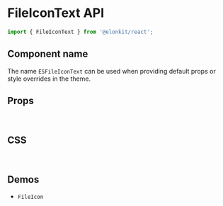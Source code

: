 
<Meta title="Components API/FileIconText" />

# FileIconText API

```js
import { FileIconText } from '@elonkit/react';
```

## Component name

The name `ESFileIconText` can be used when providing default props or style overrides in the theme.

## Props

<InterfaceTable variant="props" name="FileIconTextProps" />

<br />

## CSS

<InterfaceTable variant="css" name="FileIconTextClasses" />

<br />

## Demos

<ul>
  <li>
    <LinkTo kind="components-fileicon" story="demo">
      <code>FileIcon</code>
    </LinkTo>
  </li>
</ul>
